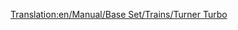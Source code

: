 [[Translation:en/Manual/Base Set/Trains/Turner Turbo]]
{{en/Manual/Base Set/Trains/Trains|Cost=£41,014 ($82.028)
|Speed=160 kph (100 mph)
|Weight=190 t
|Power=3,500 hp (? kW)
|Annual=£3,122 ($6.244)
|Designed=1977
|Lifespan=22 
|Capacity=N/A
|Description=No description has been written for this train yet. If you know something about this train, feel free to edit this page and add it!
|Real-life=The Turner Turbo is based on the real life UAC [https://www.wikipedia.org/wiki/Turbo_(train) Turbo-Train].
}}